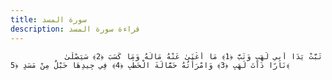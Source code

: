 ```yaml
---
title: سورة المسد
description: قراءة سورة المسد
---
```


                تَبَّتْ يَدَا أَبِي لَهَبٍ وَتَبَّ ﴿1﴾ مَا أَغْنَىٰ عَنْهُ مَالُهُ وَمَا كَسَبَ ﴿2﴾ سَيَصْلَىٰ نَارًا ذَاتَ لَهَبٍ ﴿3﴾ وَامْرَأَتُهُ حَمَّالَةَ الْحَطَبِ ﴿4﴾ فِي جِيدِهَا حَبْلٌ مِنْ مَسَدٍ ﴿5﴾
